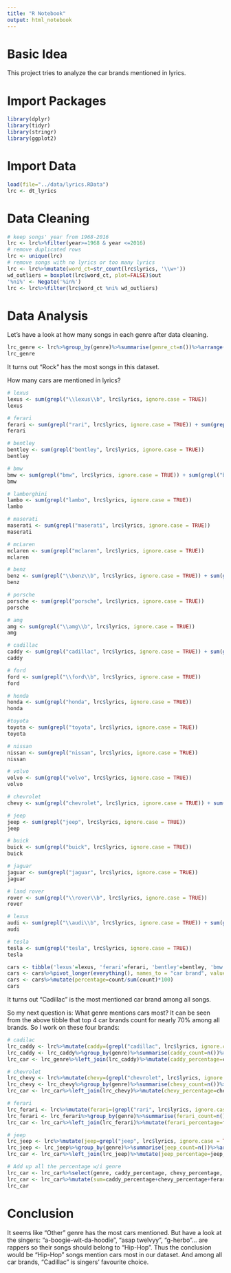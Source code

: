 ---
title: "R Notebook"
output: html_notebook
---

# Basic Idea

This project tries to analyze the car brands mentioned in lyrics.

# Import Packages

```{r}
library(dplyr)
library(tidyr)
library(stringr)
library(ggplot2)
```


# Import Data

```{r}
load(file="../data/lyrics.RData")
lrc <- dt_lyrics
```

# Data Cleaning

```{r}
# keep songs' year from 1968-2016
lrc <- lrc%>%filter(year>=1968 & year <=2016)
# remove duplicated rows
lrc <- unique(lrc)
# remove songs with no lyrics or too many lyrics
lrc <- lrc%>%mutate(word_ct=str_count(lrc$lyrics, '\\w+'))
wd_outliers = boxplot(lrc$word_ct, plot=FALSE)$out
'%ni%' <- Negate('%in%')
lrc <- lrc%>%filter(lrc$word_ct %ni% wd_outliers)
```

# Data Analysis

Let's have a look at how many songs in each genre after data cleaning.
```{r}
lrc_genre <- lrc%>%group_by(genre)%>%summarise(genre_ct=n())%>%arrange(desc(genre_ct))
lrc_genre
```

It turns out "Rock" has the most songs in this dataset.

How many cars are mentioned in lyrics?
```{r}
# lexus
lexus <- sum(grepl("\\lexus\\b", lrc$lyrics, ignore.case = TRUE))
lexus

# ferari
ferari <- sum(grepl("rari", lrc$lyrics, ignore.case = TRUE)) + sum(grepl("ferari", lrc$lyrics, ignore.case = TRUE))
ferari

# bentley
bentley <- sum(grepl("bentley", lrc$lyrics, ignore.case = TRUE))
bentley

# bmw
bmw <- sum(grepl("bmw", lrc$lyrics, ignore.case = TRUE)) + sum(grepl("beamer", lrc$lyrics, ignore.case = TRUE)) + sum(grepl("bimmer", lrc$lyrics, ignore.case = TRUE)) 
bmw

# lamborghini
lambo <- sum(grepl("lambo", lrc$lyrics, ignore.case = TRUE))
lambo

# maserati
maserati <- sum(grepl("maserati", lrc$lyrics, ignore.case = TRUE))
maserati

# mcLaren
mclaren <- sum(grepl("mclaren", lrc$lyrics, ignore.case = TRUE))
mclaren

# benz
benz <- sum(grepl("\\benz\\b", lrc$lyrics, ignore.case = TRUE)) + sum(grepl("\\mercedes\\b", lrc$lyrics, ignore.case = TRUE)) +  sum(grepl("\\benzi\\b", lrc$lyrics, ignore.case = TRUE))
benz

# porsche
porsche <- sum(grepl("porsche", lrc$lyrics, ignore.case = TRUE))
porsche

# amg
amg <- sum(grepl("\\amg\\b", lrc$lyrics, ignore.case = TRUE))
amg

# cadillac
caddy <- sum(grepl("cadillac", lrc$lyrics, ignore.case = TRUE)) + sum(grepl("caddy", lrc$lyrics, ignore.case = TRUE))
caddy

# ford
ford <- sum(grepl("\\ford\\b", lrc$lyrics, ignore.case = TRUE))
ford

# honda
honda <- sum(grepl("honda", lrc$lyrics, ignore.case = TRUE))
honda

#toyota
toyota <- sum(grepl("toyota", lrc$lyrics, ignore.case = TRUE))
toyota

# nissan
nissan <- sum(grepl("nissan", lrc$lyrics, ignore.case = TRUE))
nissan

# volvo
volvo <- sum(grepl("volvo", lrc$lyrics, ignore.case = TRUE))
volvo

# chevrolet
chevy <- sum(grepl("chevrolet", lrc$lyrics, ignore.case = TRUE)) + sum(grepl("chevy", lrc$lyrics, ignore.case = TRUE))

# jeep
jeep <- sum(grepl("jeep", lrc$lyrics, ignore.case = TRUE))
jeep

# buick
buick <- sum(grepl("buick", lrc$lyrics, ignore.case = TRUE))
buick

# jaguar
jaguar <- sum(grepl("jaguar", lrc$lyrics, ignore.case = TRUE))
jaguar

# land rover
rover <- sum(grepl("\\rover\\b", lrc$lyrics, ignore.case = TRUE))
rover

# lexus
audi <- sum(grepl("\\audi\\b", lrc$lyrics, ignore.case = TRUE)) + sum(grepl("\\audis\\b", lrc$lyrics, ignore.case = TRUE))
audi

# tesla
tesla <- sum(grepl("tesla", lrc$lyrics, ignore.case = TRUE))
tesla

cars <- tibble('lexus'=lexus, 'ferari'=ferari, 'bentley'=bentley, 'bmw'=bmw, 'lambo'=lambo, 'maserati'=maserati, 'mclaren'=mclaren, 'benz'=benz, 'porsche'=porsche, 'amg'=amg, 'caddy'=caddy, 'ford'=ford, 'honda'=honda, 'toyota'=toyota, 'nissan'=nissan, 'volvo'=volvo, 'chevy'=chevy, 'jeep'=jeep, 'buick'=buick, 'jaguar'=jaguar, 'rover'=rover, 'audi'=audi, 'tesla'=tesla)
cars <- cars%>%pivot_longer(everything(), names_to = "car brand", values_to = "count")%>%arrange(desc(count))
cars <- cars%>%mutate(percentage=count/sum(count)*100)
cars
```

It turns out "Cadillac" is the most mentioned car brand among all songs.

So my next question is: What genre mentions cars most?
It can be seen from the above tibble that top 4 car brands count for nearly 70% among all brands. 
So I work on these four brands:
```{r}
# cadilac
lrc_caddy <- lrc%>%mutate(caddy=(grepl("cadillac", lrc$lyrics, ignore.case = TRUE)) | grepl("caddy", lrc$lyrics, ignore.case = TRUE))%>%filter(caddy==TRUE)
lrc_caddy <- lrc_caddy%>%group_by(genre)%>%summarise(caddy_count=n())%>%arrange(desc(caddy_count))
lrc_car <- lrc_genre%>%left_join(lrc_caddy)%>%mutate(caddy_percentage=caddy_count/genre_ct*100)

# chevrolet
lrc_chevy <- lrc%>%mutate(chevy=(grepl("chevrolet", lrc$lyrics, ignore.case = TRUE)) | grepl("chevy", lrc$lyrics, ignore.case = TRUE))%>%filter(chevy==TRUE)
lrc_chevy <- lrc_chevy%>%group_by(genre)%>%summarise(chevy_count=n())%>%arrange(desc(chevy_count))
lrc_car <- lrc_car%>%left_join(lrc_chevy)%>%mutate(chevy_percentage=chevy_count/genre_ct*100)

# ferari
lrc_ferari <- lrc%>%mutate(ferari=(grepl("rari", lrc$lyrics, ignore.case = TRUE)) | grepl("ferari", lrc$lyrics, ignore.case = TRUE))%>%filter(ferari==TRUE)
lrc_ferari <- lrc_ferari%>%group_by(genre)%>%summarise(ferari_count=n())%>%arrange(desc(ferari_count))
lrc_car <- lrc_car%>%left_join(lrc_ferari)%>%mutate(ferari_percentage=ferari_count/genre_ct*100)

# jeep
lrc_jeep <- lrc%>%mutate(jeep=grepl("jeep", lrc$lyrics, ignore.case = TRUE))%>%filter(jeep==TRUE)
lrc_jeep <- lrc_jeep%>%group_by(genre)%>%summarise(jeep_count=n())%>%arrange(desc(jeep_count))
lrc_car <- lrc_car%>%left_join(lrc_jeep)%>%mutate(jeep_percentage=jeep_count/genre_ct*100)

# Add up all the percentage w/i genre
lrc_car <- lrc_car%>%select(genre, caddy_percentage, chevy_percentage, ferari_percentage, jeep_percentage)
lrc_car <- lrc_car%>%mutate(sum=caddy_percentage+chevy_percentage+ferari_percentage+jeep_percentage)%>%arrange(desc(sum))
lrc_car
```

# Conclusion
It seems like "Other" genre has the most cars mentioned. But have a look at the singers: "a-boogie-wit-da-hoodie", "asap twelvyy", "g-herbo"... are rappers so their songs should belong to "Hip-Hop". Thus the conclusion would be "Hip-Hop" songs mention cars most in our dataset. And among all car brands, "Cadillac" is singers' favourite choice.


